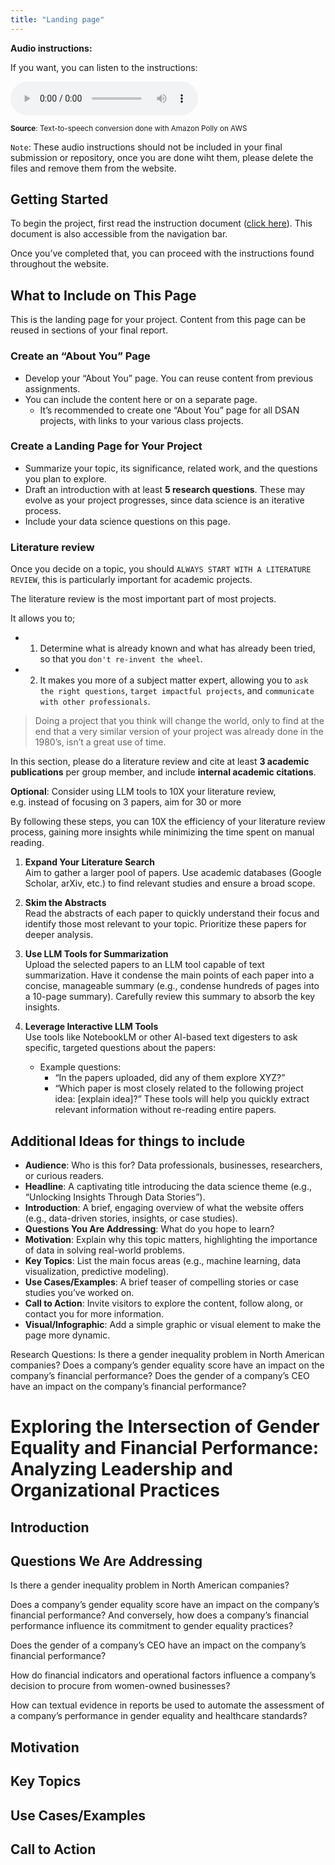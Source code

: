 ```yaml
---
title: "Landing page"
---
```


**Audio instructions:**

If you want, you can listen to the instructions:

<audio controls><source src="audio/landing-page-instructions.mp3" type="audio/mpeg"></audio>

<sup> **Source**: Text-to-speech conversion done with Amazon Polly on AWS </sup>

`Note`: These audio instructions should not be included in your final submission or repository, once you are done wiht them, please delete the files and remove them from the website. 

## Getting Started

To begin the project, first read the instruction document ([click here](instructions/overview.qmd)). This document is also accessible from the navigation bar.

Once you’ve completed that, you can proceed with the instructions found throughout the website.

## What to Include on This Page

This is the landing page for your project. Content from this page can be reused in sections of your final report.

### Create an "About You" Page  

- Develop your "About You" page. You can reuse content from previous assignments.
- You can include the content here or on a separate page.
   - It’s recommended to create one "About You" page for all DSAN projects, with links to your various class projects.

### Create a Landing Page for Your Project  

- Summarize your topic, its significance, related work, and the questions you plan to explore.
- Draft an introduction with at least **5 research questions**. These may evolve as your project progresses, since data science is an iterative process.
- Include your data science questions on this page.

### Literature review

Once you decide on a topic, you should `ALWAYS START WITH A LITERATURE REVIEW`, this is particularly important for academic projects.

The literature review is the most important part of most projects. 

It allows you to; 

* 1. Determine what is already known and what has already been tried, so that you `don't re-invent the wheel`.
* 2. It makes you more of a subject matter expert, allowing you to `ask the right questions`, `target impactful projects`, and `communicate with other professionals`.

> Doing a project that you think will change the world, only to find at the end that a very similar version of your project was already done in the 1980's, isn't a great use of time.

In this section, please do a literature review and cite at least **3 academic publications** per group member, and include **internal academic citations**.

**Optional**: Consider using LLM tools to 10X your literature review, e.g. instead of focusing on 3 papers, aim for 30 or more

By following these steps, you can 10X the efficiency of your literature review process, gaining more insights while minimizing the time spent on manual reading.

1. **Expand Your Literature Search**  
   Aim to gather a larger pool of papers. Use academic databases (Google Scholar, arXiv, etc.) to find relevant studies and ensure a broad scope.

2. **Skim the Abstracts**  
   Read the abstracts of each paper to quickly understand their focus and identify those most relevant to your topic. Prioritize these papers for deeper analysis.

3. **Use LLM Tools for Summarization**  
   Upload the selected papers to an LLM tool capable of text summarization. Have it condense the main points of each paper into a concise, manageable summary (e.g., condense hundreds of pages into a 10-page summary). Carefully review this summary to absorb the key insights.

4. **Leverage Interactive LLM Tools**  
   Use tools like NotebookLM or other AI-based text digesters to ask specific, targeted questions about the papers:
   - Example questions:
     - "In the papers uploaded, did any of them explore XYZ?"
     - "Which paper is most closely related to the following project idea: [explain idea]?"
   These tools will help you quickly extract relevant information without re-reading entire papers.


## Additional Ideas for things to include 

- **Audience**: Who is this for? Data professionals, businesses, researchers, or curious readers.
- **Headline**: A captivating title introducing the data science theme (e.g., "Unlocking Insights Through Data Stories").
- **Introduction**: A brief, engaging overview of what the website offers (e.g., data-driven stories, insights, or case studies).
- **Questions You Are Addressing**: What do you hope to learn?
- **Motivation**: Explain why this topic matters, highlighting the importance of data in solving real-world problems.
- **Key Topics**: List the main focus areas (e.g., machine learning, data visualization, predictive modeling).
- **Use Cases/Examples**: A brief teaser of compelling stories or case studies you’ve worked on.
- **Call to Action**: Invite visitors to explore the content, follow along, or contact you for more information.
- **Visual/Infographic**: Add a simple graphic or visual element to make the page more dynamic.



Research Questions:
Is there a gender inequality problem in North American companies?
Does a company’s gender equality score have an impact on the company’s financial performance?
Does the gender of a company's CEO have an impact on the company's financial performance?

# Exploring the Intersection of Gender Equality and Financial Performance: Analyzing Leadership and Organizational Practices


## Introduction

## Questions We Are Addressing

Is there a gender inequality problem in North American companies?

Does a company’s gender equality score have an impact on the company’s financial performance? And conversely, how does a company’s financial performance influence its commitment to gender equality practices?

Does the gender of a company's CEO have an impact on the company's financial performance?

How do financial indicators and operational factors influence a company's decision to procure from women-owned businesses?

How can textual evidence in reports be used to automate the assessment of a company’s performance in gender equality and healthcare standards?

## Motivation

## Key Topics

## Use Cases/Examples

## Call to Action
